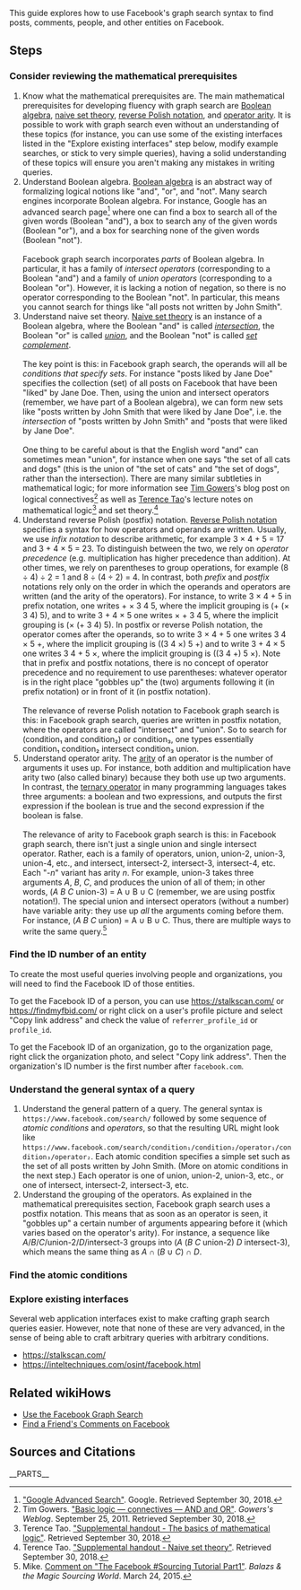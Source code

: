 This guide explores how to use Facebook's graph search syntax to find posts, comments, people, and other entities on Facebook.

==Steps==
===Consider reviewing the mathematical prerequisites===
# Know what the mathematical prerequisites are. The main mathematical prerequisites for developing fluency with graph search are [[wikipedia:Boolean_algebra|Boolean algebra]], [[wikipedia:Naive_set_theory|naive set theory]], [[wikipedia:Reverse_Polish_notation|reverse Polish notation]], and [[wikipedia:Arity|operator arity]]. It is possible to work with graph search even without an understanding of these topics (for instance, you can use some of the existing interfaces listed in the "Explore existing interfaces" step below, modify example searches, or stick to very simple queries), having a solid understanding of these topics will ensure you aren't making any mistakes in writing queries.
# Understand Boolean algebra. [[wikipedia:Boolean_algebra|Boolean algebra]] is an abstract way of formalizing logical notions like "and", "or", and "not". Many search engines incorporate Boolean algebra. For instance, Google has an advanced search page<ref>[https://www.google.com/advanced_search "Google Advanced Search"]. Google. Retrieved September 30, 2018.</ref> where one can find a box to search all of the given words (Boolean "and"), a box to search any of the given words (Boolean "or"), and a box for searching none of the given words (Boolean "not").<br /><br />Facebook graph search incorporates ''parts'' of Boolean algebra. In particular, it has a family of ''intersect operators'' (corresponding to a Boolean "and") and a family of ''union operators'' (corresponding to a Boolean "or"). However, it is lacking a notion of negation, so there is no operator corresponding to the Boolean "not". In particular, this means you cannot search for things like "all posts not written by John Smith".
# Understand naive set theory. [[wikipedia:Naive_set_theory|Naive set theory]] is an instance of a Boolean algebra, where the Boolean "and" is called [[wikipedia:Intersection_(set_theory)|''intersection'']], the Boolean "or" is called [[wikipedia:Union_(set_theory)|''union'']], and the Boolean "not" is called [[wikipedia:Complement_(set_theory)|''set complement'']].<br /><br />The key point is this: in Facebook graph search, the operands will all be ''conditions that specify sets''. For instance "posts liked by Jane Doe" specifies the collection (set) of all posts on Facebook that have been "liked" by Jane Doe. Then, using the union and intersect operators (remember, we have part of a Boolean algebra), we can form new sets like "posts written by John Smith that were liked by Jane Doe", i.e. the ''intersection'' of "posts written by John Smith" and "posts that were liked by Jane Doe".<br /><br />One thing to be careful about is that the English word "and" can sometimes mean "union", for instance when one says "the set of all cats and dogs" (this is the union of "the set of cats" and "the set of dogs", rather than the intersection). There are many similar subtleties in mathematical logic; for more information see [[wikipedia:Timothy_Gowers|Tim Gowers]]'s blog post on logical connectives<ref>Tim Gowers. [https://gowers.wordpress.com/2011/09/25/basic-logic-connectives-and-and-or/ "Basic logic — connectives — AND and OR"]. ''Gowers's Weblog''. September 25, 2011. Retrieved September 30, 2018.</ref> as well as [[wikipedia:Terence_Tao|Terence Tao]]'s lecture notes on mathematical logic<ref>Terence Tao. [http://www.math.ucla.edu/~tao/resource/general/131ah.1.03w/logic.pdf "Supplemental handout - The basics of mathematical logic"]. Retrieved September 30, 2018.</ref> and set theory.<ref>Terence Tao. [http://www.math.ucla.edu/~tao/resource/general/131ah.1.03w/sets.pdf "Supplemental handout - Naive set theory"]. Retrieved September 30, 2018.</ref>
# Understand reverse Polish (postfix) notation. [[wikipedia:Reverse_Polish_notation|Reverse Polish notation]] specifies a syntax for how operators and operands are written. Usually, we use ''infix notation'' to describe arithmetic, for example 3 × 4 + 5 = 17 and 3 + 4 × 5 = 23. To distinguish between the two, we rely on ''operator precedence'' (e.g. multiplication has higher precedence than addition). At other times, we rely on parentheses to group operations, for example (8 ÷ 4) ÷ 2 = 1 and 8 ÷ (4 ÷ 2) = 4. In contrast, both ''prefix'' and ''postfix'' notations rely only on the order in which the operands and operators are written (and the arity of the operators). For instance, to write 3 × 4 + 5 in prefix notation, one writes + × 3 4 5, where the implicit grouping is (+ (× 3 4) 5), and to write 3 + 4 × 5 one writes × + 3 4 5, where the implicit grouping is (× (+ 3 4) 5). In postfix or reverse Polish notation, the operator comes after the operands, so to write 3 × 4 + 5 one writes 3 4 × 5 +, where the implicit grouping is ((3 4 ×) 5 +) and to write 3 + 4 × 5 one writes 3 4 + 5 ×, where the implicit grouping is ((3 4 +) 5 ×). Note that in prefix and postfix notations, there is no concept of operator precedence and no requirement to use parentheses: whatever operator is in the right place "gobbles up" the (two) arguments following it (in prefix notation) or in front of it (in postfix notation).<br /><br />The relevance of reverse Polish notation to Facebook graph search is this: in Facebook graph search, queries are written in postfix notation, where the operators are called "intersect" and "union". So to search for (condition₁ and condition₂) or condition₃, one types essentially condition₁ condition₂ intersect condition₃ union.
# Understand operator arity. The [[wikipedia:Arity|arity]] of an operator is the number of arguments it uses up. For instance, both addition and multiplication have arity two (also called binary) because they both use up two arguments. In contrast, the [[wikipedia:Ternary_operator|ternary operator]] in many programming languages takes three arguments: a boolean and two expressions, and outputs the first expression if the boolean is true and the second expression if the boolean is false.<br /><br />The relevance of arity to Facebook graph search is this: in Facebook graph search, there isn't just a single union and single intersect operator. Rather, each is a family of operators, union, union-2, union-3, union-4, etc., and intersect, intersect-2, intersect-3, intersect-4, etc. Each "-''n''" variant has arity ''n''. For example, union-3 takes three arguments ''A'', ''B'', ''C'', and produces the union of all of them; in other words, (''A'' ''B'' ''C'' union-3) = A ∪ B ∪ C (remember, we are using postfix notation!). The special union and intersect operators (without a number) have variable arity: they use up ''all'' the arguments coming before them. For instance, (''A'' ''B'' ''C'' union) = A ∪ B ∪ C. Thus, there are multiple ways to write the same query.<ref>Mike. [https://thebalazs.com/2013/08/11/the_facebook_sourcing_tutorial_part1/#comment-1504 Comment on "The Facebook #Sourcing Tutorial Part1"]. ''Balazs & the Magic Sourcing World''. March 24, 2015.</ref>

===Find the ID number of an entity===
To create the most useful queries involving people and organizations, you will need to find the Facebook ID of those entities.

To get the Facebook ID of a person, you can use https://stalkscan.com/ or https://findmyfbid.com/ or right click on a user's profile picture and select "Copy link address" and check the value of <code>referrer_profile_id</code> or <code>profile_id</code>.

To get the Facebook ID of an organization, go to the organization page, right click the organization photo, and select "Copy link address". Then the organization's ID number is the first number after <code>facebook.com</code>.

===Understand the general syntax of a query===

# Understand the general pattern of a query. The general syntax is <code><nowiki>https://www.facebook.com/search/</nowiki></code> followed by some sequence of ''atomic conditions'' and ''operators'', so that the resulting URL might look like <code><nowiki>https://www.facebook.com/search/condition₁/condition₂/operator₁/condition₃/operator₂</nowiki></code>. Each atomic condition specifies a simple set such as the set of all posts written by John Smith. (More on atomic conditions in the next step.) Each operator is one of union, union-2, union-3, etc., or one of intersect, intersect-2, intersect-3, etc.
# Understand the grouping of the operators. As explained in the mathematical prerequisites section, Facebook graph search uses a postfix notation. This means that as soon as an operator is seen, it "gobbles up" a certain number of arguments appearing before it (which varies based on the operator's arity). For instance, a sequence like ''A''/''B''/''C''/union-2/''D''/intersect-3 groups into (''A'' (''B'' ''C'' union-2) ''D'' intersect-3), which means the same thing as ''A'' ∩ (''B'' ∪ ''C'') ∩ ''D''.

===Find the atomic conditions===
===Explore existing interfaces===
Several web application interfaces exist to make crafting graph search queries easier. However, note that none of these are very advanced, in the sense of being able to craft arbitrary queries with arbitrary conditions.

* https://stalkscan.com/
* https://inteltechniques.com/osint/facebook.html


==Related wikiHows==
* [[Use the Facebook Graph Search]]
* [[Find a Friend's Comments on Facebook]]

== Sources and Citations ==
{{reflist}}
__PARTS__
